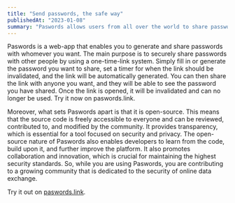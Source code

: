 ```yaml
---
title: "Send passwords, the safe way"
publishedAt: "2023-01-08"
summary: "Paswords allows users from all over the world to share passwords in a secure way. Using our one-time-only link feature no-one gets access to your password except the people you choose."
---
```


Paswords is a web-app that enables you to generate and share passwords with whomever you want. The main purpose is to securely share passwords with other people by using a one-time-link system. Simply fill in or generate the password you want to share, set a timer for when the link should be invalidated, and the link will be automatically generated. You can then share the link with anyone you want, and they will be able to see the password you have shared. Once the link is opened, it will be invalidated and can no longer be used. Try it now on paswords.link.

Moreover, what sets Paswords apart is that it is open-source. This means that the source code is freely accessible to everyone and can be reviewed, contributed to, and modified by the community. It provides transparency, which is essential for a tool focused on security and privacy. The open-source nature of Paswords also enables developers to learn from the code, build upon it, and further improve the platform. It also promotes collaboration and innovation, which is crucial for maintaining the highest security standards. So, while you are using Paswords, you are contributing to a growing community that is dedicated to the security of online data exchange.

Try it out on [paswords.link](https://paswords.link).
